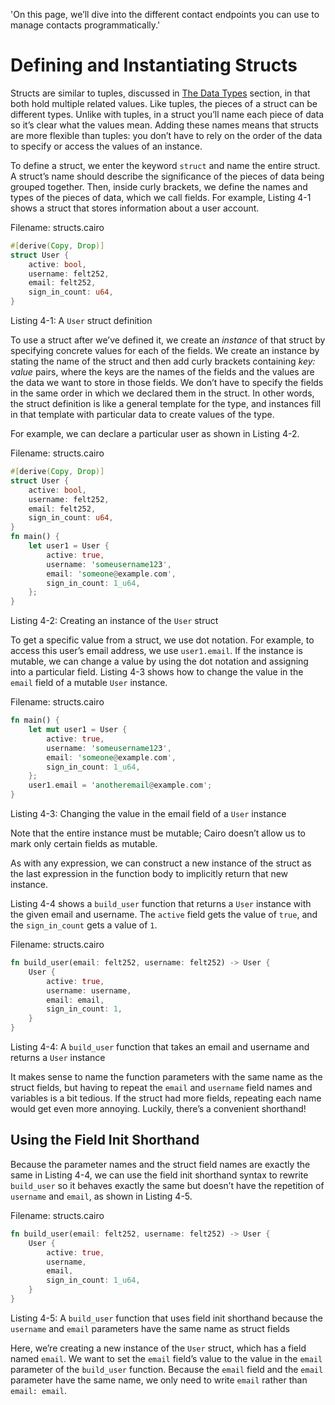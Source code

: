   'On this page, we’ll dive into the different contact endpoints you can use to manage contacts programmatically.'
  
# Defining and Instantiating Structs

Structs are similar to tuples, discussed in [The Data Types](ch02-02-data-types.md) section, in that both hold multiple related values. Like tuples, the pieces of a struct can be different types. Unlike with tuples, in a struct you’ll name each piece of data so it’s clear what the values mean. Adding these names means that structs are more flexible than tuples: you don’t have to rely on the order of the data to specify or access the values of an instance.

To define a struct, we enter the keyword `struct` and name the entire struct. A struct’s name should describe the significance of the pieces of data being grouped together. Then, inside curly brackets, we define the names and types of the pieces of data, which we call fields. For example, Listing 4-1 shows a struct that stores information about a user account.

<span class="filename">Filename: structs.cairo</span>

```rust
#[derive(Copy, Drop)]
struct User {
    active: bool,
    username: felt252,
    email: felt252,
    sign_in_count: u64,
}
```

<span class="caption">Listing 4-1: A `User` struct definition</span>

To use a struct after we’ve defined it, we create an _instance_ of that struct by specifying concrete values for each of the fields.
We create an instance by stating the name of the struct and then add curly brackets containing _key: value_ pairs, where the keys are the names of the fields and the values are the data we want to store in those fields. We don’t have to specify the fields in the same order in which we declared them in the struct. In other words, the struct definition is like a general template for the type, and instances fill in that template with particular data to create values of the type.

For example, we can declare a particular user as shown in Listing 4-2.

<span class="filename">Filename: structs.cairo</span>

```rust
#[derive(Copy, Drop)]
struct User {
    active: bool,
    username: felt252,
    email: felt252,
    sign_in_count: u64,
}
fn main() {
    let user1 = User {
        active: true,
        username: 'someusername123',
        email: 'someone@example.com',
        sign_in_count: 1_u64,
    };
}
```

<span class="caption">Listing 4-2: Creating an instance of the `User` struct</span>

To get a specific value from a struct, we use dot notation. For example, to access this user’s email address, we use `user1.email`. If the instance is mutable, we can change a value by using the dot notation and assigning into a particular field. Listing 4-3 shows how to change the value in the `email` field of a mutable `User` instance.

<span class="filename">Filename: structs.cairo</span>

```rust
fn main() {
    let mut user1 = User {
        active: true,
        username: 'someusername123',
        email: 'someone@example.com',
        sign_in_count: 1_u64,
    };
    user1.email = 'anotheremail@example.com';
}
```

<span class="caption">Listing 4-3: Changing the value in the email field of a `User` instance</span>

Note that the entire instance must be mutable; Cairo doesn’t allow us to mark only certain fields as mutable.

As with any expression, we can construct a new instance of the struct as the last expression in the function body to implicitly return that new instance.

Listing 4-4 shows a `build_user` function that returns a `User` instance with the given email and username. The `active` field gets the value of `true`, and the `sign_in_count` gets a value of `1`.

<span class="filename">Filename: structs.cairo</span>

```rust
fn build_user(email: felt252, username: felt252) -> User {
    User {
        active: true,
        username: username,
        email: email,
        sign_in_count: 1,
    }
}
```

<span class="caption">Listing 4-4: A `build_user` function that takes an email and username and returns a `User` instance</span>

It makes sense to name the function parameters with the same name as the struct fields, but having to repeat the `email` and `username` field names and variables is a bit tedious. If the struct had more fields, repeating each name would get even more annoying. Luckily, there’s a convenient shorthand!

## Using the Field Init Shorthand

Because the parameter names and the struct field names are exactly the same in Listing 4-4, we can use the field init shorthand syntax to rewrite `build_user` so it behaves exactly the same but doesn’t have the repetition of `username` and `email`, as shown in Listing 4-5.

<span class="filename">Filename: structs.cairo</span>

```rust
fn build_user(email: felt252, username: felt252) -> User {
    User {
        active: true,
        username,
        email,
        sign_in_count: 1_u64,
    }
}
```

<span class="caption">Listing 4-5: A `build_user` function that uses field init shorthand because the `username` and `email` parameters have the same name as struct fields</span>

Here, we’re creating a new instance of the `User` struct, which has a field named `email`. We want to set the `email` field’s value to the value in the `email` parameter of the `build_user` function. Because the `email` field and the `email` parameter have the same name, we only need to write `email` rather than `email: email`.
